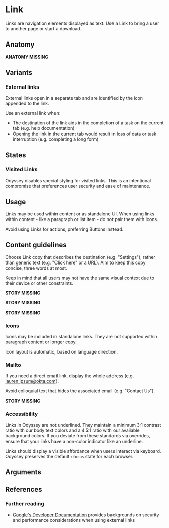 
# Link

Links are navigation elements displayed as text. Use a Link to bring a user to another page or start a download.

## Anatomy

**ANATOMY MISSING**

## Variants

### External links

External links open in a separate tab and are identified by the <span class="sample--external-link-icon" aria-label="External link icon"></span> icon appended to the link.

Use an external link when:

- The destination of the link aids in the completion of a task on the current tab (e.g. help documentation)
- Opening the link in the current tab would result in loss of data or task interruption (e.g. completing a long form)

<Story id="components-link--external" />

## States

### Visited Links

Odyssey disables special styling for visited links. This is an intentional compromise that preferences user security and ease of maintenance.

## Usage

Links may be used within content or as standalone UI. When using links within content - like a paragraph or list item - do not pair them with Icons.

Avoid using Links for actions, preferring Buttons instead.

## Content guidelines

Choose Link copy that describes the destination (e.g. "Settings"), rather than generic text (e.g. "Click here" or a URL). Aim to keep this copy concise, three words at most.

Keep in mind that all users may not have the same visual context due to their device or other constraints.

**STORY MISSING**

**STORY MISSING**

**STORY MISSING**

### Icons

Icons may be included in standalone links. They are not supported within paragraph content or longer copy.

Icon layout is automatic, based on language direction.

<Story id="components-link--with-icon" />

### Mailto

If you need a direct email link, display the whole address (e.g. lauren.ipsum@okta.com).

Avoid colloquial text that hides the associated email (e.g. "Contact Us").

**STORY MISSING**

### Accessibility

Links in Odyssey are not underlined. They maintain a minimum 3:1 contrast ratio with our body text colors and a 4.5:1 ratio with our available background colors. If you deviate from these standards via overrides, ensure that your links have a non-color indicator like an underline.

Links should display a visible affordance when users interact via keyboard. Odyssey preserves the default `:focus` state for each browser.

## Arguments

<ArgsTable />

## References

### Further reading

- [Google's Developer Documentation](https://developers.google.com/web/tools/lighthouse/audits/noopener) provides backgrounds on security and performance considerations when using external links
